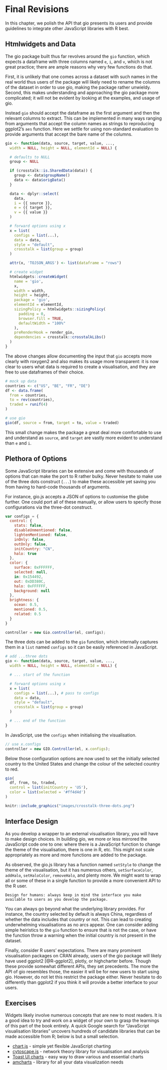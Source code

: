 # Final Revisions {#widgets-final}

In this chapter, we polish the API that gio presents its users and provide guidelines to integrate other JavaScript libraries with R best.

## Htmlwidgets and Data {#widgets-final-data}

The gio package built thus far revolves around the `gio` function, which expects a dataframe with three columns named `e`, `i`, and `v`, which is not great practice; there are ample reasons why very few functions do that.

First, it is unlikely that one comes across a dataset with such names in the real world thus users of the package will likely need to rename the columns of the dataset in order to use gio, making the package rather unwieldy. Second, this makes understanding and approaching the gio package more complicated; it will not be evident by looking at the examples, and usage of gio.

Instead `gio` should accept the dataframe as the first argument and then the relevant columns to extract. This can be implemented in many ways ranging from arguments that accept the column names as strings to reproducing ggplot2's `aes` function. Here we settle for using non-standard evaluation to provide arguments that accept the bare name of the columns.

```r
gio <- function(data, source, target, value, ..., 
  width = NULL, height = NULL, elementId = NULL) {

  # defaults to NULL
  group <- NULL

  if (crosstalk::is.SharedData(data)) {
    group <- data$groupName()
    data <- data$origData()
  }

  data <- dplyr::select(
    data,
    i = {{ source }},
    e = {{ target }},
    v = {{ value }}
  )

  # forward options using x
  x = list(
    configs = list(...),
    data = data,
    style = "default",
    crosstalk = list(group = group)
  )

  attr(x, 'TOJSON_ARGS') <- list(dataframe = "rows")

  # create widget
  htmlwidgets::createWidget(
    name = 'gio',
    x,
    width = width,
    height = height,
    package = 'gio',
    elementId = elementId,
    sizingPolicy = htmlwidgets::sizingPolicy(
      padding = 0,
      browser.fill = TRUE,
      defaultWidth = "100%"
    ),
    preRenderHook = render_gio,
    dependencies = crosstalk::crosstalkLibs()
  )
}
```

The above changes allow documenting the input that `gio` accepts more clearly with roxygen2 and also makes its usage more transparent: it is now clear to users what data is required to create a visualisation, and they are free to use dataframes of their choice.

```r
# mock up data
countries <- c("US", "BE", "FR", "DE")
df <- data.frame(
  from = countries,
  to = rev(countries),
  traded = runif(4)
)

# use gio
gio(df, source = from, target = to, value = traded)
```

This small change makes the package a great deal more comfortable to use and understand as `source`, and `target` are vastly more evident to understand than `e` and `i`.

## Plethora of Options {#widgets-final-options}

Some JavaScript libraries can be extensive and come with thousands of options that can make the port to R rather bulky. Never hesitate to make use of the three dots construct (`...`) to make these accessible yet saving you from having to hard-code thousands of arguments.

For instance, gio.js accepts a JSON of options to customise the globe further. One could port all of these manually, or allow users to specify those configurations via the three-dot construct.

```js
var configs = {
  control: {
    stats: false,
    disableUnmentioned: false,
    lightenMentioned: false,
    inOnly: false,
    outOnly: false,
    initCountry: "CN",
    halo: true
  },
  color: {
    surface: 0xFFFFFF,
    selected: null,
    in: 0x154492,
    out: 0xDD380C,
    halo: 0xFFFFFF,
    background: null
  },
  brightness: {
    ocean: 0.5,
    mentioned: 0.5,
    related: 0.5
  }
}

controller = new Gio.controller(el, configs);
```

The three dots can be added to the `gio` function, which internally captures them in a `list` named `configs` so it can be easily referenced in JavaScript.

```r
# add ...three dots
gio <- function(data, source, target, value, ..., 
  width = NULL, height = NULL, elementId = NULL) {

  # ... start of the function

  # forward options using x
  x = list(
    configs = list(...), # pass to configs
    data = data,
    style = "default",
    crosstalk = list(group = group)
  )

  # ... end of the function
}
```

In JavaScript, use the `configs` when initialising the visualisation.

```js
// use x.configs
controller = new GIO.Controller(el, x.configs);
```

Below those configuration options are now used to set the initially selected country to the United States and change the colour of the selected country to red.

```r
gio(
  df, from, to, traded, 
  control = list(initCountry = 'US'), 
  color = list(selected = '#ff4d4d')
) 
```

```r
knitr::include_graphics("images/crosstalk-three-dots.png")
```

## Interface Design {#widgets-final-interface}

As you develop a wrapper to an external visualisation library, you will have to make design choices. In building gio, we more or less mirrored the JavaScript code one to one: where there is a JavaScript function to change the theme of the visualisation, there is one in R, etc. This might not scale appropriately as more and more functions are added to the package. 

As observed, the gio.js library has a function named `setStyle` to change the theme of the visualisation, but it has numerous others, `setSurfaceColor`, `addHalo`, `setHaloColor`, `removeHalo`, and plenty more. We might want to wrap all or some of these in a single function to provide a more convenient API to the R user. 

```block
Design for humans: always keep in mind the interface you make available to users as you develop the package.
```

You can always go beyond what the underlying library provides. For instance, the country selected by default is always China, regardless of whether the data includes that country or not. This can lead to creating underwhelming visualisations as no arcs appear. One can consider adding simple heiristics to the `gio` function to ensure that is not the case, or have the function throw a warning when the initial country is not present in the dataset.

Finally, consider R users' expectations. There are many prominent visualisation packages on CRAN already, users of the gio package will likely have used ggplot2 [@R-ggplot2], plotly, or highcharter before. Though these provide somewhat different APIs, they set precedents. The more the API of gio resembles those, the easier it will be for new users to start using gio. However, do not let this restrict the package either. Never hesitate to do differently than ggplot2 if you think it will provide a better interface to your users.

## Exercises {#widgets-final-exercises}

Widgets likely involve numerous concepts that are new to most readers. It is a good idea to try and work on a widget of your own to grasp the learnings of this part of the book entirely. A quick Google search for "JavaScript visualisation libraries" uncovers hundreds of candidate libraries that can be made accessible from R; below is but a small selection.

- [chart.js](https://www.chartjs.org/) - simple yet flexible JavaScript charting
- [cytoscape.js](https://js.cytoscape.org/) - network theory library for visualisation and analysis
- [Toast UI charts](https://ui.toast.com/tui-chart/) - easy way to draw various and essential charts
- [amcharts](https://www.amcharts.com/) - library for all your data visualization needs
